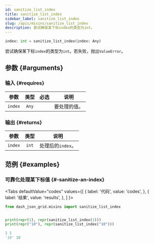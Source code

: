```yaml
---
id: sanitize_list_index
title: sanitize_list_index
sidebar_label: sanitize_list_index
slug: /apis/mixins/sanitize_list_index
description: 尝试确保某下标index的类型为int。
---
```





<APITopBar type="func" isPrivate={true} source="mixins.py#L55" />

```python
index: int = sanitize_list_index(index: Any)
```

尝试确保某下标`index`的类型为`int`。若失败，抛出`ValueError`。

## 参数 {#arguments}

### 输入 {#requires}

|  参数   | 类型  |               必选                | <center>说明</center> |
| :-----: | :---: | :-------------------------------: | --------------------- |
| `index` | `Any` | <InlineIcon icon={vsiCheckIcon}/> | 要处理的值。          |

### 输出 {#returns}

|  参数   | 类型  | <center>说明</center> |
| :-----: | :---: | :-------------------- |
| `index` | `int` | 处理后的`index`。     |

## 范例 {#examples}

### <IconObjType type="term"/> 可靠化处理某下标值 {#-sanitize-an-index}

<Tabs
  defaultValue="codes"
  values={[
    { label: '代码', value: 'codes', },
    { label: '结果', value: 'results', },
  ]
}>

<TabItem value="codes">

```python title="sanitize_an_index.py" showLineNumbers
from dash_json_grid.mixins import sanitize_list_index


print(repr(1), repr(sanitize_list_index(1)))
print(repr("10"), repr(sanitize_list_index("10")))
```

</TabItem>

<TabItem value="results">

```python
1 1
'10' 10
```

</TabItem>

</Tabs>
